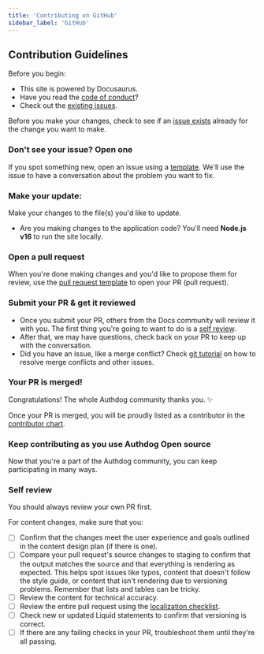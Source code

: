 ```yaml
---
title: 'Contributing on GitHub'
sidebar_label: 'GitHub'
---
```


## Contribution Guidelines

Before you begin:
- This site is powered by Docusaurus.
- Have you read the [code of conduct](https://github.com/authdog/easyjwt/CODE_OF_CONDUCT.md)?
- Check out the [existing issues](https://github.com/authdog/easyjwt/issues).


Before you make your changes, check to see if an [issue exists](https://github.com/authdog/easyjwt/issues/) already for the change you want to make.

### Don't see your issue? Open one

If you spot something new, open an issue using a [template](https://github.com/authdog/easyjwt/issues/new/choose). We'll use the issue to have a conversation about the problem you want to fix.


### Make your update:
Make your changes to the file(s) you'd like to update.
  - Are you making changes to the application code? You'll need **Node.js v16** to run the site locally.
### Open a pull request
When you're done making changes and you'd like to propose them for review, use the [pull request template](#pull-request-template) to open your PR (pull request).

### Submit your PR & get it reviewed
- Once you submit your PR, others from the Docs community will review it with you. The first thing you're going to want to do is a [self review](#self-review).
- After that, we may have questions, check back on your PR to keep up with the conversation.
- Did you have an issue, like a merge conflict? Check [git tutorial](https://lab.github.com/githubtraining/managing-merge-conflicts) on how to resolve merge conflicts and other issues.

### Your PR is merged!
Congratulations! The whole Authdog community thanks you. :sparkles:

Once your PR is merged, you will be proudly listed as a contributor in the [contributor chart](https://github.com/github/authdog/easyjwt/contributors).

### Keep contributing as you use Authdog Open source

Now that you're a part of the Authdog community, you can keep participating in many ways.

### Self review
You should always review your own PR first.

For content changes, make sure that you:
- [ ] Confirm that the changes meet the user experience and goals outlined in the content design plan (if there is one).
- [ ] Compare your pull request's source changes to staging to confirm that the output matches the source and that everything is rendering as expected. This helps spot issues like typos, content that doesn't follow the style guide, or content that isn't rendering due to versioning problems. Remember that lists and tables can be tricky.
- [ ] Review the content for technical accuracy.
- [ ] Review the entire pull request using the [localization checklist](https://github.com/authdog/easyjwt/.github/contributing/localization-checklist.md).
- [ ] Check new or updated Liquid statements to confirm that versioning is correct.
- [ ] If there are any failing checks in your PR, troubleshoot them until they're all passing.